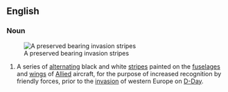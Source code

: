 ==English==
{{wikipedia}}

===Noun===
{{en-plural noun}}
[[File:Normandy 2013 (9214363114).jpg|thumb|A preserved {{w|Supermarine Spitfire}} bearing invasion stripes]]
# {{lb|en|historical|aviation}} A series of [[alternating]] black and white [[stripe]]s painted on the [[fuselage]]s and [[wing]]s of [[Allied]] aircraft, for the purpose of increased recognition by friendly forces, prior to the [[invasion]] of western Europe on [[D-Day]].